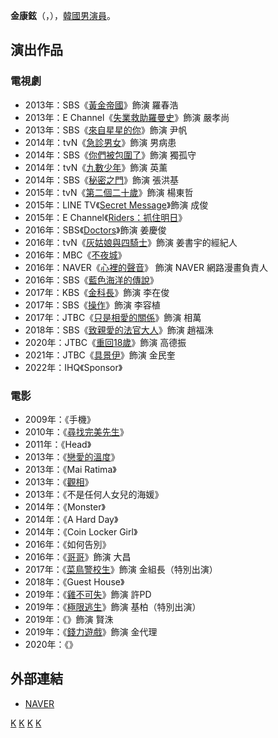 {{藝人
|姓名 = 金康鉉
|類型 = 男演員
|圖片 =
|圖片尺寸 = 
|圖片簡介 = 
|本名 =
|外文名 = 김강현
|外文 = ko
|羅馬拼音 = Kim Gang Hyun
|英文名 =
|暱稱 =
|其他藝名 =
|國籍 = {{KOR}}
|出生日期 = {{birth_date_and_age|1977|2|15}}
|出生地點 = {{KOR}}[[首爾特別市|首爾特別市]]
|宗教信仰 = 
|語言 = [[韓語|韓語]]
|職業 = [[演員|演員]]
|教育程度 = {{link-ko|東亞放送藝術大學|동아방송예술대학교}}戲劇電影系
|出道作 = 
|出道日期 = 2000年
|代表作 = 
|活躍年代 =
|唱片公司 = 
|經紀公司 = Celltrion Entertainment
|相關團體 = 
|網站 = 
}}

'''金康鉉'''（{{lang-ko|'''김강현'''}}，{{bd|1977年|2月15日|}}），[[韓國|韓國]][[男演員|男演員]]。

== 演出作品 ==

=== 電視劇 ===
*2013年：SBS《[[黃金帝國|黃金帝國]]》飾演 羅春浩
*2013年：E Channel《[[失業救助羅曼史|失業救助羅曼史]]》飾演 嚴孝尚
*2013年：SBS《[[來自星星的你|來自星星的你]]》飾演 尹帆
*2014年：tvN《[[急診男女|急診男女]]》飾演 男病患
*2014年：SBS《[[你們被包圍了|你們被包圍了]]》飾演 獨孤守
*2014年：tvN《[[九數少年|九數少年]]》飾演 英薰
*2014年：SBS《[[秘密之門|秘密之門]]》飾演 張洪基
*2015年：tvN《[[第二個二十歲|第二個二十歲]]》飾演 楊東哲 
*2015年：LINE TV《[[Secret_Message|Secret Message]]》飾演 成俊
*2015年：E Channel《[[Riders：抓住明日|Riders：抓住明日]]》
*2016年：SBS《[[Doctors|Doctors]]》飾演 姜慶俊
*2016年：tvN《[[灰姑娘與四騎士|灰姑娘與四騎士]]》飾演 姜書宇的經紀人
*2016年：MBC《[[不夜城_(電視劇)|不夜城]]》
*2016年：NAVER《[[心裡的聲音|心裡的聲音]]》 飾演 NAVER 網路漫畫負責人
*2016年：SBS《[[藍色海洋的傳說|藍色海洋的傳說]]》
*2017年：KBS《[[金科長|金科長]]》飾演 李在俊
*2017年：SBS《[[操作_(電視劇)|操作]]》飾演 李容植
*2017年：JTBC《[[只是相愛的關係|只是相愛的關係]]》飾演 相萬
*2018年：SBS《[[致親愛的法官大人|致親愛的法官大人]]》飾演 趙福洙
*2020年：JTBC《[[重回18歲|重回18歲]]》飾演 高德振
*2021年：JTBC《[[具景伊|具景伊]]》飾演 金民奎
*2022年：IHQ《Sponsor》

=== 電影 ===
*2009年：《手機》
*2010年：《[[尋找完美先生|尋找完美先生]]》
*2011年：《Head》
*2013年：《[[戀愛的溫度|戀愛的溫度]]》
*2013年：《Mai Ratima》
*2013年：《[[觀相|觀相]]》
*2013年：《不是任何人女兒的海媛》
*2014年：《Monster》
*2014年：《A Hard Day》
*2014年：《Coin Locker Girl》
*2016年：《如何告別》
*2016年：《[[哥哥_(電影)|哥哥]]》飾演 大昌
*2017年：《[[菜鳥警校生|菜鳥警校生]]》飾演 金組長（特別出演）
*2018年：《Guest House》
*2019年：《[[雞不可失|雞不可失]]》飾演 許PD
*2019年：《[[EXIT_(電影)|極限逃生]]》飾演 基柏（特別出演）
*2019年：《{{link-ko|再婚的技術|재혼의 기술}}》飾演 賢洙
*2019年：《[[錢_(電影)|錢力遊戲]]》飾演 金代理
*2020年：《{{link-ko|說唱藝人|소리꾼}}》

== 外部連結 ==
*[http://people.search.naver.com/search.naver?where=nexearch&query=%EA%B9%80%EA%B0%95%ED%98%84&sm=tab_etc&ie=utf8&key=PeopleService&os=262618 NAVER] {{Wayback|url=http://people.search.naver.com/search.naver?where=nexearch&query=%EA%B9%80%EA%B0%95%ED%98%84&sm=tab_etc&ie=utf8&key=PeopleService&os=262618 |date=20140808111703 }}{{ko}}
{{Dream E&M / Thespis Entertainment}}
{{S.A.L.T Entertainment}}
[[Category:韓國電視演員|K]]
[[Category:韓國電影演員|K]]
[[Category:首爾特別市出身人物|K]]
[[Category:金姓|K]]
